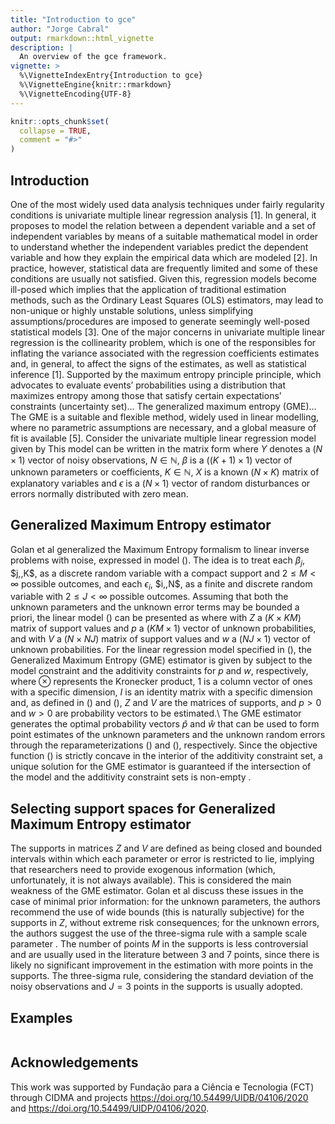 ```yaml
---
title: "Introduction to gce"
author: "Jorge Cabral"
output: rmarkdown::html_vignette
description: |
  An overview of the gce framework.
vignette: >
  %\VignetteIndexEntry{Introduction to gce}
  %\VignetteEngine{knitr::rmarkdown}
  %\VignetteEncoding{UTF-8}
---
```


```r
knitr::opts_chunk$set(
  collapse = TRUE,
  comment = "#>"
)
```

## Introduction

One of the most widely used data analysis techniques under fairly regularity conditions is univariate multiple linear regression analysis [1]. In general, it proposes to model the relation between a dependent variable and a set of independent variables by means of a suitable mathematical model in order to understand whether the independent variables predict the dependent variable and how they explain the empirical data which are modeled [2].
In practice, however, statistical data are frequently limited and some of these conditions are usually not satisfied. Given this, regression models become ill-posed which implies that the application of traditional estimation methods, such as the Ordinary Least Squares (OLS) estimators, may lead to non-unique or highly unstable solutions, unless simplifying assumptions/procedures are imposed to generate seemingly well-posed statistical models [3].
One of the major concerns in univariate multiple linear regression is the collinearity problem, which is one of the responsibles for inflating the variance associated with the regression coefficients estimates and, in general, to affect the signs of the estimates, as well as statistical inference [1].
Supported by the maximum entropy principle principle, which advocates to evaluate events’ probabilities using a distribution that maximizes entropy among those that satisfy certain expectations’ constraints (uncertainty set)... The generalized maximum entropy (GME)... The GME is a suitable and flexible method, widely used in linear modelling, where no parametric assumptions are necessary,
and a global measure of fit is available [5].
Consider the univariate multiple linear regression model given by
\begin{equation}
 Y =f(X) + \epsilon = \beta_0 + \beta_1 X_{1} + \dots + \beta_K X_{K} + \epsilon.
\end{equation}
This model can be written in the matrix form
\begin{equation*} \label{MLR2}
	Y = X\beta+ \epsilon \Leftrightarrow
	    \begin{bmatrix}
		Y_1\\
		Y_2\\
		\vdots\\
		Y_N
	    \end{bmatrix} =
	 \begin{bmatrix}
		1 & X_{11} & X_{21} & \dots & X_{K1} \\
		1 & X_{12} & X_{22} & \dots & X_{K2} \\
		\vdots & \vdots & \dots & \vdots & \vdots \\
		1 & X_{1N} & X_{2N} & \dots & X_{KN}
	\end{bmatrix}
	\begin{bmatrix}
    \beta_0\\
    \beta_1\\
    \vdots\\
    \beta_K
    \end{bmatrix} + 
    \begin{bmatrix}
    	\epsilon_1\\
    	\epsilon_2\\
    	\vdots\\
    	\epsilon_N
    \end{bmatrix},
\end{equation*}
\noindent where $Y$ denotes a $\left( N \times 1 \right)$ vector of noisy observations,  $N \in \mathbb{N}$, $\beta$ is a $\left((K+1)\times 1\right)$ vector of unknown parameters or coefficients, $K \in \mathbb{N}$, $X$ is a known $\left(N\times K\right)$ matrix of explanatory variables and $\epsilon$ is a $\left(N\times 1\right)$ vector of random disturbances or errors normally distributed with zero mean.

## Generalized Maximum Entropy estimator

Golan et al \cite{Golan1996} generalized the Maximum Entropy formalism \cite{Jaynes1957} to linear inverse problems with noise, expressed in model (\ref{MLR1}). The idea is to treat each $\beta_j$, $j\in\left\lbrace 0,\dots,K\right\rbrace $, as a discrete random variable with a compact support and $2 \leq M < \infty$ possible outcomes, and each $\epsilon_i$, $i\in\left\lbrace 1,\dots,N\right\rbrace $, as a finite and discrete random variable with $2 \leq J < \infty$ possible outcomes. Assuming that both the unknown parameters and the unknown error terms may be bounded a priori, the linear model (\ref{MLR1}) can be presented as
\begin{equation*}
	Y=XZp + Vw,
	\label{Golan625}
\end{equation*}
where 
\begin{equation}\label{Golan622}
	\beta=Zp= \left[ 
	\begin{array}{cccc}
		z'_1   & 0      & \cdots & {0}   \\
		0      & z'_2   & \cdots & {0}   \\
		\vdots & \vdots & \ddots & \vdots\\
		0      & 0      & \cdots & {z}'_K
	\end{array}\right]
	\left[ 
	\begin{array}{c}
		{p}_1 \\
		{p}_2 \\
		\vdots\\
		{p}_K
	\end{array}\right],
\end{equation}
with ${Z}$ a $(K \times KM)$ matrix of support values and ${p}$ a $(KM \times 1)$ vector of unknown probabilities, and
\begin{equation}\label{Golan624}
	\epsilon={Vw}= \left[ 
	\begin{array}{cccc}
		v'_1   & 0      & \cdots & {0}   \\
		0      & v'_2   & \cdots & {0}   \\
		\vdots & \vdots & \ddots & \vdots\\
		0      & 0      & \cdots & v'_N
	\end{array}\right]
	\left[ \begin{array}{c}
		w_1 \\
		w_2 \\
		\vdots\\
		w_N
	\end{array}\right],
\end{equation}
with $V$ a $(N \times NJ)$ matrix of support values and $w$ a $(NJ \times 1)$ vector of unknown probabilities.
	For the linear regression model specified in (\ref{MLR1}), the Generalized Maximum Entropy (GME) estimator is given by
	\begin{equation}
		\hat{\beta}^{GME}(Z,V) = \underset{p,w}{\operatorname{argmax}}
		\left\{-p' \ln p - w' \ln w \right\},
		\label{Golan631}
	\end{equation}
	subject to the model constraint
	\begin{equation*}
		Y=XZp + Vw,
	\end{equation*}
	and the additivity constraints for $p$ and $w$, respectively,
	\begin{equation*}
		\begin{array}{c}
			1_K=(I_K \otimes 1'_M)p,\\
			1_N=(I_N \otimes 1'_J)w,
		\end{array}
	\end{equation*}
where $\otimes$ represents the Kronecker product, ${1}$ is a column vector of ones with a specific dimension, ${I}$ is an identity matrix with a specific dimension and, as defined in (\ref{Golan622}) and (\ref{Golan624}), ${Z}$ and ${V}$ are the matrices of supports, and ${p}>{0}$ and ${w}>{0}$ are probability vectors to be estimated.\\
\indent The GME estimator generates the optimal probability vectors $\widehat{{p}}$ and $\widehat{{w}}$ that can be used to form point estimates of the unknown parameters and the unknown random errors through the reparameterizations (\ref{Golan622}) and (\ref{Golan624}), respectively. Since the objective function (\ref{Golan631}) is strictly concave in the interior of the additivity constraint set, a unique solution for the GME estimator is guaranteed if the intersection of the model and the additivity constraint sets is non-empty \cite{Golan1996}.

## Selecting support spaces for Generalized Maximum Entropy estimator

The supports in matrices ${Z}$ and ${V}$ are defined as being closed and bounded intervals within which each parameter or error is restricted to lie, implying that researchers need to provide exogenous information (which, unfortunately, it is not always available). This is considered the main weakness of the GME estimator\cite{Caputo2008}. Golan et al \cite{Golan1996} discuss these issues in the case of minimal prior information: for the unknown parameters, the authors recommend the use of wide bounds (this is naturally subjective) for the supports in ${Z}$, without extreme risk consequences; for the unknown errors, the authors suggest the use of the three-sigma rule with a sample scale parameter \cite{Pukelsheim1994}. The number of points $M$ in the supports is less controversial and are usually used in the literature between 3 and 7 points, since there is likely no significant improvement in the estimation with more points in the supports. The three-sigma rule, considering the standard deviation of the noisy observations and $J=3$ points in the supports is usually adopted.

## Examples

```r

```

## Acknowledgements

This work was supported by Fundação para a Ciência e Tecnologia (FCT) through CIDMA and projects [https://doi.org/10.54499/UIDB/04106/2020](https://doi.org/10.54499/UIDB/04106/2020) and [https://doi.org/10.54499/UIDP/04106/2020](https://doi.org/10.54499/UIDP/04106/2020).
